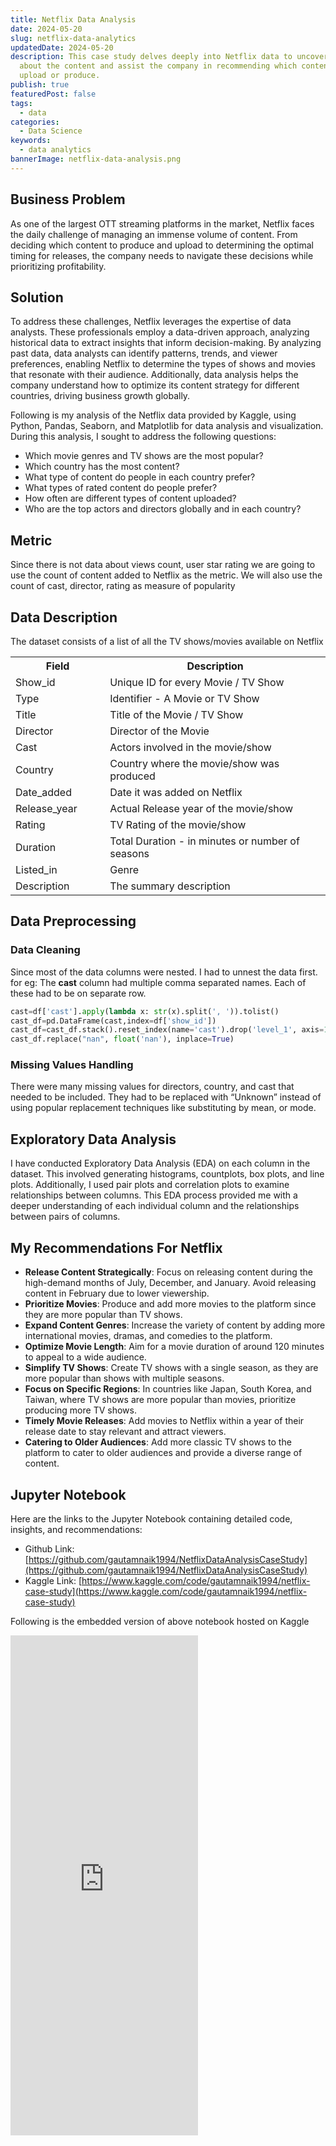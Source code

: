 ```yaml
---
title: Netflix Data Analysis
date: 2024-05-20
slug: netflix-data-analytics
updatedDate: 2024-05-20
description: This case study delves deeply into Netflix data to uncover insights
  about the content and assist the company in recommending which content to
  upload or produce.
publish: true
featuredPost: false
tags:
  - data
categories:
  - Data Science
keywords:
  - data analytics
bannerImage: netflix-data-analysis.png
---
```


## Business Problem

As one of the largest OTT streaming platforms in the market, Netflix faces the daily challenge of managing an immense volume of content. From deciding which content to produce and upload to determining the optimal timing for releases, the company needs to navigate these decisions while prioritizing profitability.

## Solution

To address these challenges, Netflix leverages the expertise of data analysts. These professionals employ a data-driven approach, analyzing historical data to extract insights that inform decision-making. By analyzing past data, data analysts can identify patterns, trends, and viewer preferences, enabling Netflix to determine the types of shows and movies that resonate with their audience. Additionally, data analysis helps the company understand how to optimize its content strategy for different countries, driving business growth globally.

Following is my analysis of the Netflix data provided by Kaggle, using Python, Pandas, Seaborn, and Matplotlib for data analysis and visualization. During this analysis, I sought to address the following questions:

- Which movie genres and TV shows are the most popular?
- Which country has the most content?
- What type of content do people in each country prefer?
- What types of rated content do people prefer?
- How often are different types of content uploaded?
- Who are the top actors and directors globally and in each country?

## Metric

Since there is not data about views count, user star rating we are going to use the count of content added to Netflix as the metric.
We will also use the count of cast, director, rating as measure of popularity

## Data Description

The dataset consists of a list of all the TV shows/movies available on Netflix

<table>

 <tr>
    <th width="30%">Field</th>
    <th width="70%">Description</th>
  </tr>
  <tr>
    <td>Show_id</td>
    <td>Unique ID for every Movie / TV Show</td>
  </tr>
  <tr>
    <td>Type</td>
    <td>Identifier - A Movie or TV Show</td>
  </tr>
  <tr>
    <td>Title</td>
    <td>Title of the Movie / TV Show</td>
  </tr>
  <tr>
    <td>Director</td>
    <td>Director of the Movie</td>
  </tr>
  <tr>
    <td>Cast</td>
    <td>Actors involved in the movie/show</td>
  </tr>
  <tr>
    <td>Country</td>
    <td>Country where the movie/show was produced</td>
  </tr>
  <tr>
    <td>Date_added</td>
    <td>Date it was added on Netflix</td>
  </tr>
  <tr>
    <td>Release_year</td>
    <td>Actual Release year of the movie/show</td>
  </tr>
  <tr>
    <td>Rating</td>
    <td>TV Rating of the movie/show</td>
  </tr>
  <tr>
    <td>Duration</td>
    <td>Total Duration - in minutes or number of seasons</td>
  </tr>
  <tr>
    <td>Listed_in</td>
    <td>Genre</td>
  </tr>
  <tr>
    <td>Description</td>
    <td>The summary description</td>
  </tr>
</table>

## Data Preprocessing

### Data Cleaning

Since most of the data columns were nested. I had to unnest the data first.
for eg: The **cast** column had multiple comma separated names. Each of these
had to be on separate row.

```python
cast=df['cast'].apply(lambda x: str(x).split(', ')).tolist()
cast_df=pd.DataFrame(cast,index=df['show_id'])
cast_df=cast_df.stack().reset_index(name='cast').drop('level_1', axis=1).set_index('show_id')
cast_df.replace("nan", float('nan'), inplace=True)
```

### Missing Values Handling

There were many missing values for directors, country, and cast that needed to be included. They had to be replaced with “Unknown” instead of using popular replacement techniques like substituting by mean, or mode.

## Exploratory Data Analysis

I have conducted Exploratory Data Analysis (EDA) on each column in the dataset. This involved generating histograms, countplots, box plots, and line plots. Additionally, I used pair plots and correlation plots to examine relationships between columns. This EDA process provided me with a deeper understanding of each individual column and the relationships between pairs of columns.

## My Recommendations For Netflix

- **Release Content Strategically**: Focus on releasing content during the high-demand months of July, December, and January. Avoid releasing content in February due to lower viewership.
- **Prioritize Movies**: Produce and add more movies to the platform since they are more popular than TV shows.
- **Expand Content Genres**: Increase the variety of content by adding more international movies, dramas, and comedies to the platform.
- **Optimize Movie Length**: Aim for a movie duration of around 120 minutes to appeal to a wide audience.
- **Simplify TV Shows**: Create TV shows with a single season, as they are more popular than shows with multiple seasons.
- **Focus on Specific Regions**: In countries like Japan, South Korea, and Taiwan, where TV shows are more popular than movies, prioritize producing more TV shows.
- **Timely Movie Releases**: Add movies to Netflix within a year of their release date to stay relevant and attract viewers.
- **Catering to Older Audiences**: Add more classic TV shows to the platform to cater to older audiences and provide a diverse range of content.

## Jupyter Notebook

Here are the links to the Jupyter Notebook containing detailed code, insights, and recommendations:

- Github Link: [https://github.com/gautamnaik1994/NetflixDataAnalysisCaseStudy](https://github.com/gautamnaik1994/NetflixDataAnalysisCaseStudy)
- Kaggle Link: [https://www.kaggle.com/code/gautamnaik1994/netflix-case-study](https://www.kaggle.com/code/gautamnaik1994/netflix-case-study)

Following is the embedded version of above notebook hosted on Kaggle

<iframe
  src='https://www.kaggle.com/embed/gautamnaik1994/netflix-case-study?kernelSessionId=179013761'
  height='800'
  className='blog-wide-section'
  frameBorder='0'
  scrolling='auto'
  title='Netflix Case Study'
></iframe>
